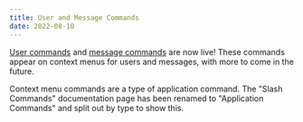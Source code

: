 ```yaml
---
title: User and Message Commands
date: 2022-08-10
---
```


[User commands](#DOCS_INTERACTIONS_APPLICATION_COMMANDS/user-commands) and [message commands](#DOCS_INTERACTIONS_APPLICATION_COMMANDS/message-commands) are now live! These commands appear on context menus for users and messages, with more to come in the future.

Context menu commands are a type of application command. The "Slash Commands" documentation page has been renamed to "Application Commands" and split out by type to show this.
